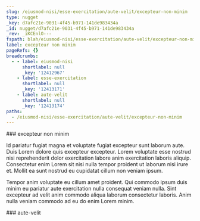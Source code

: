```yaml
---
slug: /eiusmod-nisi/esse-exercitation/aute-velit/excepteur-non-minim
type: nugget
_key: d7afc21e-9031-4f45-b971-141de983434a
_id: nugget/d7afc21e-9031-4f45-b971-141de983434a
_rev: _iKCEnlO---
fspath: blah/eiusmod-nisi/esse-exercitation/aute-velit/excepteur-non-minim.md
label: excepteur non minim
pageRefs: {}
breadcrumbs:
  - - label: eiusmod-nisi
      shortlabel: null
      _key: '12412967'
    - label: esse-exercitation
      shortlabel: null
      _key: '12413171'
    - label: aute-velit
      shortlabel: null
      _key: '12413174'
paths:
  - /eiusmod-nisi/esse-exercitation/aute-velit/excepteur-non-minim
---
```


<NuggetArea>
<Nugget slug="/eiusmod-nisi/esse-exercitation/aute-velit/excepteur-non-minim" type="nugget" _key="d7afc21e-9031-4f45-b971-141de983434a" _id="nugget/d7afc21e-9031-4f45-b971-141de983434a" _rev="_iKCEnlO---" fspath="blah/eiusmod-nisi/esse-exercitation/aute-velit/excepteur-non-minim.md" label="excepteur non minim" paths="/eiusmod-nisi/esse-exercitation/aute-velit/excepteur-non-minim">
<NuggetBody>
### excepteur non minim

Id pariatur fugiat magna et voluptate fugiat excepteur sunt laborum aute. Duis Lorem dolore quis excepteur excepteur. Lorem voluptate esse nostrud nisi reprehenderit dolor exercitation labore anim exercitation laboris aliquip. Consectetur enim Lorem sit nisi nulla tempor proident ut laborum nisi irure et. Mollit ea sunt nostrud eu cupidatat cillum non veniam ipsum.

Tempor anim voluptate eu cillum amet proident. Qui commodo ipsum duis minim eu pariatur aute exercitation nulla consequat veniam nulla. Sint excepteur ad velit anim commodo aliqua laborum consectetur laboris. Anim nulla veniam commodo ad eu do enim Lorem minim.

</NuggetBody>
<Breadcrumbs>
<Crumbs>
<Crumb _key="12412967" label="eiusmod-nisi" /><Crumb _key="12413171" label="esse-exercitation" /><Crumb _key="12413174" label="aute-velit" />
</Crumbs>
</Breadcrumbs>
</Nugget>

<NuggetsInbound>
</NuggetsInbound>
<NuggetsOutbound>
</NuggetsOutbound>
</NuggetArea>
<PassagesInbound>
<Passage direction="inbound" type="passage" _key="12413174" _id="passage/12413174" _rev="_iKCEnlK--_" label="aute-velit" passage="aute-velit" fspath="blah/eiusmod-nisi/esse-exercitation/aute-velit" paths="/eiusmod-nisi/esse-exercitation/aute-velit" slug="/eiusmod-nisi/esse-exercitation/aute-velit">
<NuggetBody>
### aute-velit

</NuggetBody>
<Breadcrumbs>
<Crumbs>
<Crumb _key="12412967" label="eiusmod-nisi" /><Crumb _key="12413171" label="esse-exercitation" />
</Crumbs>
</Breadcrumbs>
</Passage>

</PassagesInbound>
<PassagesOutbound>
</PassagesOutbound>